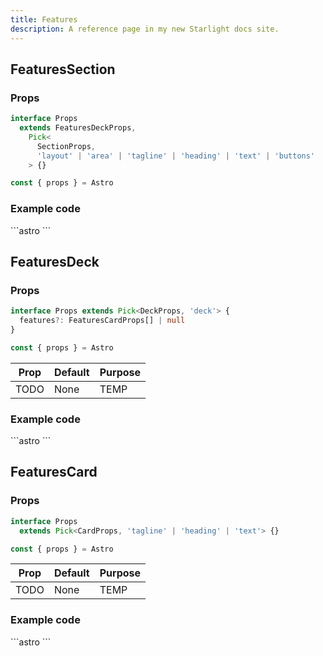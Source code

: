 ```yaml
---
title: Features
description: A reference page in my new Starlight docs site.
---
```




## FeaturesSection

### Props
```ts
interface Props
  extends FeaturesDeckProps,
    Pick<
      SectionProps,
      'layout' | 'area' | 'tagline' | 'heading' | 'text' | 'buttons'
    > {}

const { props } = Astro
```

### Example code
<Tabs>
  <TabItem label="Self-closing">
    ```astro
      <FeaturesSection />
    ```
  </TabItem>
</Tabs>

<Window>
  <FeaturesSection />
</Window>

## FeaturesDeck

### Props
```ts
interface Props extends Pick<DeckProps, 'deck'> {
  features?: FeaturesCardProps[] | null
}

const { props } = Astro
```

| Prop  | Default | Purpose |
| ----  | ------- | ------- |
| TODO  | None    | TEMP    |

### Example code
<Tabs>
  <TabItem label="Self-closing">
    ```astro
    <FeaturesDeck />
    ```
  </TabItem>
</Tabs>

<Window>
  <FeaturesDeck />
</Window>

## FeaturesCard

### Props
```ts
interface Props
  extends Pick<CardProps, 'tagline' | 'heading' | 'text'> {}

const { props } = Astro
```

| Prop  | Default | Purpose |
| ----  | ------- | ------- |
| TODO  | None    | TEMP    |

### Example code
<Tabs>
  <TabItem label="Self-closing">
    ```astro
    <FeaturesCard />
    ```
  </TabItem>
</Tabs>

<Window>
  <FeaturesCard />
</Window>


